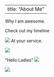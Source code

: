 
---
title: "About Me"
---

Why I am awesome. 

Check out my timeline

![](/Users/christineiyer/jeffontherocks/JeffFolder/jeffontherocks/methree.png)
At your service.

![](/Users/christineiyer/jeffontherocks/JeffFolder/jeffontherocks/metoo.jpg)

"Hello Ladies"
![](/Users/christineiyer/jeffontherocks/JeffFolder/jeffontherocks/me1.jpg)

![](/Users/christineiyer/jeffontherocks/JeffFolder/jeffontherocks/sam.jpg)

